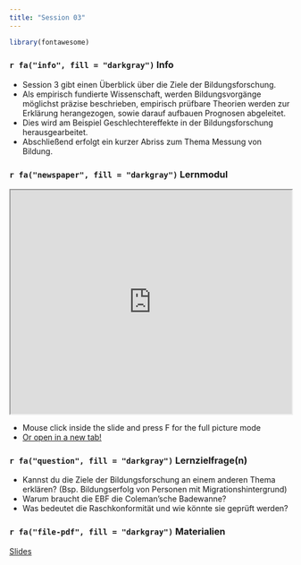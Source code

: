 ```yaml
---
title: "Session 03"
---
```


```r
library(fontawesome)
```


### `r fa("info", fill = "darkgray")` Info

- Session 3 gibt einen Überblick über die Ziele der Bildungsforschung.
- Als empirisch fundierte Wissenschaft, werden Bildungsvorgänge möglichst präzise beschrieben, empirisch prüfbare Theorien werden zur Erklärung herangezogen, sowie darauf aufbauen Prognosen abgeleitet.
- Dies wird am Beispiel Geschlechtereffekte in der Bildungsforschung herausgearbeitet.
- Abschließend erfolgt ein kurzer Abriss zum Thema Messung von Bildung. 


### `r fa("newspaper", fill = "darkgray")`  Lernmodul

 <iframe src="https://www.studon.fau.de/studon/data/StudOn/lm_data/lm_5280198/index.html" width="100%" height="400" style="border:border:1px solid black;" allow="fullscreen">
</iframe>

- Mouse click inside the slide and press F for the full picture mode
- <a href="https://www.studon.fau.de/studon/data/StudOn/lm_data/lm_5234058/index.html#/" target="_blank">Or open in a new tab!</a>



### `r fa("question", fill = "darkgray")` Lernzielfrage(n)

- Kannst du die Ziele der Bildungsforschung an einem anderen Thema erklären? (Bsp. Bildungserfolg von Personen mit Migrationshintergrund)
- Warum braucht die EBF die Coleman'sche Badewanne?
- Was bedeutet die Raschkonformität und wie könnte sie geprüft werden?

### `r fa("file-pdf", fill = "darkgray")` Materialien

<a href="https://www.studon.fau.de/file3797632_download.html" class="btn btn-secondary"> Slides</a>









